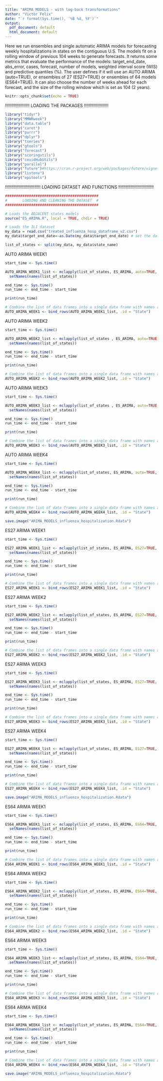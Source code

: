 ```yaml
---
title: "ARIMA MODELS - with log-back transformations"
author: "Victor Felix"
date: "`r format(Sys.time(), '%B %d, %Y')`"
output:
  pdf_document: default
  html_document: default
---
```


Here we run ensembles and single automatic ARIMA models for forecasting weekly hospitalizations in states on the contiguous U.S. The models fit on a rolling window of previous 104 weeks to generate forecasts. It returns some metrics that evaluate the performance of the models: target_end_date, abs_error, cases, forecast, number of models, weighted interval score (WIS) and predictive quantiles (%). The user defines if it will use an AUTO ARIMA (auto=TRUE), or ensembles of 27 (ES27=TRUE) or ensembles of 64 models (ES64=TRUE). It can also choose the number of weeks ahead for each forecast, and the size of the rolling window which is set as 104 (2 years).


```r
knitr::opts_chunk$set(echo = TRUE)
```
!!!!!!!!!!!!!!!!!!!!
LOADING THE PACKAGES
!!!!!!!!!!!!!!!!!!!!
```r
library("tidyr")
library("MMWRweek")
library("data.table")
library("caret")
library("purrr")
library("dplyr")
library("tseries")
library("gtools")
library("forecast")
library("scoringutils")
library("covidHubUtils")
library("parallel")
library("future")#https://cran.r-project.org/web/packages/future/vignettes/future-4-issues.html
library("listenv")
library("epitools")
```
!!!!!!!!!!!!!!!!!!!!!!!!!!!!!
LOADING DATASET AND FUNCTIONS 
!!!!!!!!!!!!!!!!!!!!!!!!!!!!!

```r
###########################################
#       LOADING AND CLEANING THE DATASET  #        
###########################################

# Loads the ADJACENT states models
source("ES_ARIMA.R", local = TRUE, chdir = TRUE)

# Loads the ILI dataset
my_data = read.csv("treated_influenza_hosp_dataframe_v2.csv")
my_data$target_end_date<-as.Date(my_data$target_end_date) # set the dates as dates

list_of_states <- split(my_data, my_data$state_name)

```

AUTO ARIMA WEEK1

```r
start_time <- Sys.time()

AUTO_ARIMA_WEEK1_list <- mclapply(list_of_states, ES_ARIMA, auto=TRUE, n_weeks_ahead=1, mc.cores=2)%>%
  setNames(names(list_of_states))

end_time <- Sys.time()
run_time <- end_time - start_time

print(run_time)

# Combine the list of data frames into a single data frame with names as a column
AUTO_ARIMA_WEEK1 <- bind_rows(AUTO_ARIMA_WEEK1_list, .id = "State")
```

AUTO ARIMA WEEK2

```r
start_time <- Sys.time()

AUTO_ARIMA_WEEK2_list <- mclapply(list_of_states , ES_ARIMA, auto=TRUE, n_weeks_ahead=2, mc.cores=2)%>%
  setNames(names(list_of_states))

end_time <- Sys.time()
run_time <- end_time - start_time

print(run_time)

# Combine the list of data frames into a single data frame with names as a column
AUTO_ARIMA_WEEK2 <- bind_rows(AUTO_ARIMA_WEEK2_list, .id = "State")

```

AUTO ARIMA WEEK3

```r
start_time <- Sys.time()

AUTO_ARIMA_WEEK3_list <- mclapply(list_of_states , ES_ARIMA, auto=TRUE, n_weeks_ahead=3, mc.cores=2)%>%
  setNames(names(list_of_states))

end_time <- Sys.time()
run_time <- end_time - start_time

print(run_time)

# Combine the list of data frames into a single data frame with names as a column
AUTO_ARIMA_WEEK3 <- bind_rows(AUTO_ARIMA_WEEK3_list, .id = "State")

```

AUTO ARIMA WEEK4

```r
start_time <- Sys.time()

AUTO_ARIMA_WEEK4_list <- mclapply(list_of_states, ES_ARIMA, auto=TRUE, n_weeks_ahead=4 ,mc.cores=2)%>%
  setNames(names(list_of_states))

end_time <- Sys.time()
run_time <- end_time - start_time

print(run_time)

# Combine the list of data frames into a single data frame with names as a column
AUTO_ARIMA_WEEK4 <- bind_rows(AUTO_ARIMA_WEEK4_list, .id = "State")

```

```r
save.image("ARIMA_MODELS_influenza_hospitalization.Rdata")
```

ES27 ARIMA WEEK1

```r
start_time <- Sys.time()

ES27_ARIMA_WEEK1_list <- mclapply(list_of_states, ES_ARIMA, ES27=TRUE, n_weeks_ahead=1, mc.cores=2)%>%
  setNames(names(list_of_states))

end_time <- Sys.time()
run_time <- end_time - start_time

print(run_time)

# Combine the list of data frames into a single data frame with names as a column
ES27_ARIMA_WEEK1 <- bind_rows(ES27_ARIMA_WEEK1_list, .id = "State")

```

ES27 ARIMA WEEK2

```r
start_time <- Sys.time()

ES27_ARIMA_WEEK2_list <- mclapply(list_of_states, ES_ARIMA, ES27=TRUE, n_weeks_ahead=2, mc.cores=2)%>%
  setNames(names(list_of_states))

end_time <- Sys.time()
run_time <- end_time - start_time

print(run_time)

# Combine the list of data frames into a single data frame with names as a column
ES27_ARIMA_WEEK2 <- bind_rows(ES27_ARIMA_WEEK2_list, .id = "State")

```

ES27 ARIMA WEEK3

```r
start_time <- Sys.time()

ES27_ARIMA_WEEK3_list <- mclapply(list_of_states, ES_ARIMA, ES27=TRUE, n_weeks_ahead=3, mc.cores=2)%>%
  setNames(names(list_of_states))

end_time <- Sys.time()
run_time <- end_time - start_time

print(run_time)

# Combine the list of data frames into a single data frame with names as a column
ES27_ARIMA_WEEK3 <- bind_rows(ES27_ARIMA_WEEK3_list, .id = "State")

```

ES27 ARIMA WEEK4

```r
start_time <- Sys.time()

ES27_ARIMA_WEEK4_list <- mclapply(list_of_states, ES_ARIMA, ES27=TRUE, n_weeks_ahead=4 ,mc.cores=2)%>%
  setNames(names(list_of_states))

end_time <- Sys.time()
run_time <- end_time - start_time

print(run_time)

# Combine the list of data frames into a single data frame with names as a column
ES27_ARIMA_WEEK4 <- bind_rows(ES27_ARIMA_WEEK4_list, .id = "State")

```

```r
save.image("ARIMA_MODELS_influenza_hospitalization.Rdata")
```

ES64 ARIMA WEEK1

```r
start_time <- Sys.time()

ES64_ARIMA_WEEK1_list <- mclapply(list_of_states, ES_ARIMA, ES64=TRUE, n_weeks_ahead=1, mc.cores=2)%>%
  setNames(names(list_of_states))

end_time <- Sys.time()
run_time <- end_time - start_time

print(run_time)

# Combine the list of data frames into a single data frame with names as a column
ES64_ARIMA_WEEK1 <- bind_rows(ES64_ARIMA_WEEK1_list, .id = "State")

```

ES64 ARIMA WEEK2

```r
start_time <- Sys.time()

ES64_ARIMA_WEEK2_list <- mclapply(list_of_states, ES_ARIMA, ES64=TRUE, n_weeks_ahead=2, mc.cores=2)%>%
  setNames(names(list_of_states))

end_time <- Sys.time()
run_time <- end_time - start_time

print(run_time)

# Combine the list of data frames into a single data frame with names as a column
ES64_ARIMA_WEEK2 <- bind_rows(ES64_ARIMA_WEEK2_list, .id = "State")

```

ES64 ARIMA WEEK3

```r
start_time <- Sys.time()

ES64_ARIMA_WEEK3_list <- mclapply(list_of_states, ES_ARIMA, ES64=TRUE, n_weeks_ahead=3, mc.cores=2)%>%
  setNames(names(list_of_states))

end_time <- Sys.time()
run_time <- end_time - start_time

print(run_time)

# Combine the list of data frames into a single data frame with names as a column
ES64_ARIMA_WEEK3 <- bind_rows(ES64_ARIMA_WEEK3_list, .id = "State")

```

ES64 ARIMA WEEK4

```r
start_time <- Sys.time()

ES64_ARIMA_WEEK4_list <- mclapply(list_of_states, ES_ARIMA, ES64=TRUE, n_weeks_ahead=4 ,mc.cores=2)%>%
  setNames(names(list_of_states))

end_time <- Sys.time()
run_time <- end_time - start_time

print(run_time)

# Combine the list of data frames into a single data frame with names as a column
ES64_ARIMA_WEEK4 <- bind_rows(ES64_ARIMA_WEEK4_list, .id = "State")

```

```r
save.image("ARIMA_MODELS_influenza_hospitalization.Rdata")
```
